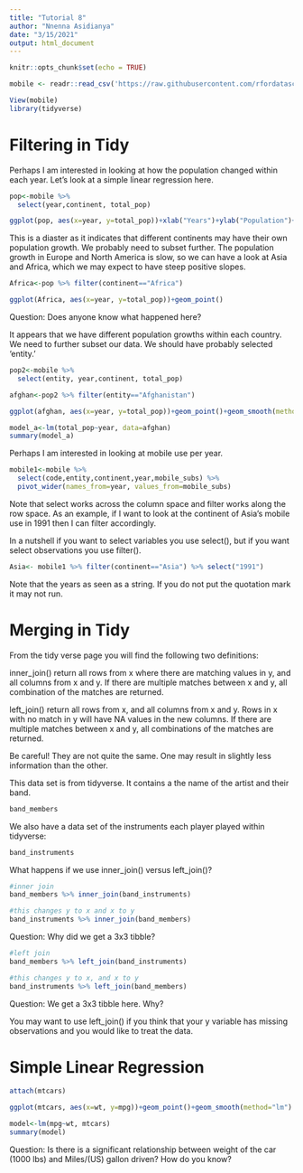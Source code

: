 ```yaml
---
title: "Tutorial 8"
author: "Nnenna Asidianya"
date: "3/15/2021"
output: html_document
---
```


```r
knitr::opts_chunk$set(echo = TRUE)
```

```r
mobile <- readr::read_csv('https://raw.githubusercontent.com/rfordatascience/tidytuesday/master/data/2020/2020-11-10/mobile.csv')

View(mobile)
library(tidyverse)

```

# Filtering in Tidy

Perhaps I am interested in looking at how the population changed within each year. Let's look at a simple linear regression here. 

```r
pop<-mobile %>% 
  select(year,continent, total_pop) 

ggplot(pop, aes(x=year, y=total_pop))+xlab("Years")+ylab("Population")+geom_point()
```

This is a diaster as it indicates that different continents may have their own population growth. We probably need to subset further. The population growth in Europe and North America is slow, so we can have a look at Asia and Africa, which we may expect to have steep positive slopes. 

```r
Africa<-pop %>% filter(continent=="Africa")

ggplot(Africa, aes(x=year, y=total_pop))+geom_point()
```

Question: Does anyone know what happened here? 

It appears that we have different population growths within each country. We need to further subset our data. We should have probably selected 'entity.'

```r
pop2<-mobile %>% 
  select(entity, year,continent, total_pop) 

afghan<-pop2 %>% filter(entity=="Afghanistan")

ggplot(afghan, aes(x=year, y=total_pop))+geom_point()+geom_smooth(method="lm", se=F)

model_a<-lm(total_pop~year, data=afghan)
summary(model_a)
```


Perhaps I am interested in looking at mobile use per year. 

```r
mobile1<-mobile %>% 
  select(code,entity,continent,year,mobile_subs) %>%
  pivot_wider(names_from=year, values_from=mobile_subs) 
```

Note that select works across the column space and filter works along the row space. As an example, if I want to look at the continent of Asia's mobile use in 1991 then I can filter accordingly. 

In a nutshell if you want to select variables you use select(), but if you want select observations you use filter(). 


```r
Asia<- mobile1 %>% filter(continent=="Asia") %>% select("1991")
```

Note that the years as seen as a string. If you do not put the quotation mark it may not run.

# Merging in Tidy

From the tidy verse page you will find the following two definitions:


inner_join()
return all rows from x where there are matching values in y, and all columns from x and y. If there are multiple matches between x and y, all combination of the matches are returned.

left_join()
return all rows from x, and all columns from x and y. Rows in x with no match in y will have NA values in the new columns. If there are multiple matches between x and y, all combinations of the matches are returned.

Be careful! They are not quite the same. One may result in slightly less information than the other. 

This data set is from tidyverse. It contains a the name of the artist and their band. 

```r
band_members
```

We also have a data set of the instruments each player played within tidyverse:

```r
band_instruments
```
What happens if we use inner_join() versus left_join()?

```r
#inner join
band_members %>% inner_join(band_instruments)

#this changes y to x and x to y
band_instruments %>% inner_join(band_members)
```
Question: Why did we get a 3x3 tibble?

```r
#left join
band_members %>% left_join(band_instruments)

#this changes y to x, and x to y
band_instruments %>% left_join(band_members)
```

Question: We get a 3x3 tibble here. Why? 

You may want to use left_join() if you think that your y variable has missing observations and you would like to treat the data. 


# Simple Linear Regression

```r
attach(mtcars)

ggplot(mtcars, aes(x=wt, y=mpg))+geom_point()+geom_smooth(method="lm")

model<-lm(mpg~wt, mtcars)
summary(model)
```
Question: Is there is a significant relationship between weight of the car (1000 lbs) and Miles/(US) gallon driven? How do you know?
